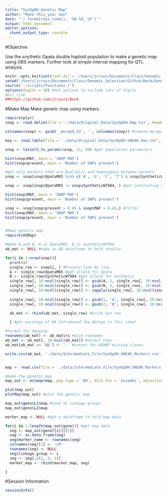 ```yaml
---
title: "SynOpDH Genetic Map"
author: "Make this your own"
date: "`r format(Sys.time(), '%B %d, %Y')`"
output: html_document
editor_options: 
  chunk_output_type: console
---
```


#Objective

Use the snythetic Opata double haploid population to make a genetic map using GBS markers.  Further look at simple interval mapping for QTL analysis.

```r
knitr::opts_knit$set(root.dir = '/Users/jcrain/Documents/Class/Genomic_Selection/Github/BecA/Genetic_Mapping/')
setwd('/Users/jcrain/Documents/Class/Genomic_Selection/Github/BecA/Genetic_Mapping/')
source('./scripts/Functions.r')
options(digits = 10) #set options to include lots of digits
#Git link
##https://github.com/jcrain1/BecA
```

#Make Map
Make genetic map using markers.

```r
require(plyr)
snop <- read.delim(file = './data/Original_Data/SynOpDH.hmp.txt', header = TRUE, stringsAsFactors = FALSE, check.names = FALSE) #read in file

colnames(snop) <- gsub('_merged_X3', '', colnames(snop)) #remove merged_X3

key <- read.table(file = './data/Original_Data/SynOpDH_UNEAK_Key.txt', header = TRUE)

snop <- tassel5_to_params(snop, 11, 94) #get population parameters

hist(snop$MAF, main = 'SNOP MAF')
hist(snop$present, main = 'Number of SNPs present')

#get only markers that are Biallelic and homozygous between parents
snop <- snop[snop$OpataM85 %in% c('A', 'G', 'C', 'T') & snop$SyntheticW7984 %in% c('A', 'G', 'C', 'T') , ]

snop <- snop[snop$OpataM85 != snop$SyntheticW7984, ] #get contrasting markers

hist(snop$MAF, main = 'SNOP MAF')
hist(snop$present, main = 'Number of SNPs present')

snop <- snop[snop$present > 0.95 & snop$MAF > 0.45,] #filter
hist(snop$MAF, main = 'SNOP MAF')
hist(snop$present, main = 'Number of SNPs present')


#Make genetic map
require(ASMap)

#make A and B, A is OpataM85, B is SyntheticW7984
ab_mat <- NULL #make an AB dataframe to hold results

for(i in 1:nrow(snop)){
  print(i)
  single_row <- snop[i, ] #Process line by line
  A <- single_row$OpataM85 #get allele for Opata
  B <- single_row$SyntheticW7984 #get allele for Synthetic
  single_row[, 18:ncol(single_row)] <- gsub(A, 1, single_row[, 18:ncol(single_row)]) #Substitue for allele A 1
  single_row[, 18:ncol(single_row)] <- gsub(B, 2, single_row[, 18:ncol(single_row)]) #substitue for allele B 2
  single_row[, 18:ncol(single_row)] <- sapply(single_row[, 18:ncol(single_row)], as.numeric) #make numeric, turns all others into missing values
  
  single_row[, 18:ncol(single_row)] <- gsub(1, 'A', single_row[, 18:ncol(single_row)]) #convert from number to lettter
  single_row[, 18:ncol(single_row)] <- gsub(2, 'B', single_row[, 18:ncol(single_row)])

  ab_mat <- rbind(ab_mat, single_row) #write out row

  } #get warnings of NA introduced (by design in this case)

#format for mapping
rownames(ab_mat) <- ab_mat$rs #give rownames
ab_mat <- ab_mat[, 18:ncol(ab_mat)] #select rows
ab_mat[ab_mat == 'NA'] <- '-' #conver for ASMAP missing vlaues

write.csv(ab_mat, './data/Intermediate_File/SynOpDH_UNEAK_Markers.csv', row.names = TRUE, quote = FALSE) #write out and read in to get the formatting


map <- read.csv(file = './data/Intermediate_File/SynOpDH_UNEAK_Markers.csv', header = TRUE, stringsAsFactors = FALSE, row.names = 1, check.names = FALSE)

#make the genetic map
map_out <- mstmap(map, pop.type = 'DH', dist.fun = 'kosambi', objective.fun = 'COUNT', p.value = 1e-06, noMap.dist = 25, noMap.size = 35, miss.thresh = 200) #play with parameters to make better map

plot(map_out)
plotMap(map_out) #plot the genetic map

map_out$geno$L1$map #look at linkage groups
map_out$geno$L2$map

marker_map <- NULL #get a dataframe to hold map data

for(i in 1:length(map_out$geno)){ #get map data
  seg <- map_out$geno[[i]][[2]]
  seg <- as.data.frame(seg)
  seg$marker_name <- rownames(seg)
  colnames(seg)[1] <- 'cM'
  rownames(seg) <- NULL
  seg$linkage_group <- i
  seg <- seg[,c(2, 3, 1)]
  marker_map <- rbind(marker_map, seg)

}


```

#Session Information

```r
sessionInfo()
```